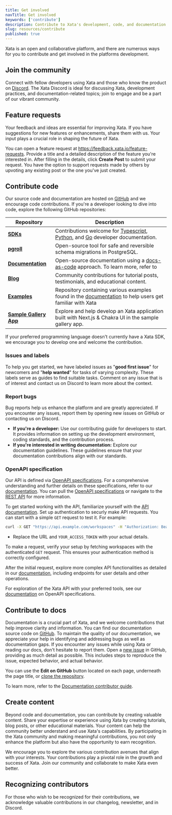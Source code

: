 ```yaml
---
title: Get involved
navTitle: Get involved
keywords: ['contribute']
description: Contribute to Xata's development, code, and documentation.
slug: resources/contribute
published: true
---
```


Xata is an open and collaborative platform, and there are numerous ways for you to contribute and get involved in the platforms development.

## Join the community

Connect with fellow developers using Xata and those who know the product on [Discord](https://xata.io/discord). The Xata Discord is ideal for discussing Xata, development practices, and documentation-related topics; join to engage and be a part of our vibrant community.

## Feature requests

Your feedback and ideas are essential for improving Xata. If you have suggestions for new features or enhancements, share them with us. Your input plays a crucial role in shaping the future of Xata.

You can open a feature request at https://feedback.xata.io/feature-requests. Provide a title and a detailed description of the feature you're interested in. After filling in the details, click **Create Post** to submit your request. You have the option to support requests made by others by upvoting any existing post or the one you've just created.

## Contribute code

Our source code and documentation are hosted on [GitHub](https://github.com/xataio) and we encourage code contributions. If you're a developer looking to dive into code, explore the following GitHub repositories:

| Repository                                                                           | Description                                                                                                                                                                                           |
| ------------------------------------------------------------------------------------ | ----------------------------------------------------------------------------------------------------------------------------------------------------------------------------------------------------- |
| [**SDKs**](https://github.com/xataio?q=sdk)                                          | Contributions welcome for [Typescript](https://github.com/xataio/sdk-typescript), [Python](https://github.com/xataio/sdk-python), and [Go](https://github.com/xataio/sdk-go) developer documentation. |
| [**pgroll**](https://github.com/xataio/pgroll)                                       | Open-source tool for safe and reversible schema migrations in PostgreSQL.                                                                                                                             |
| [**Documentation**](https://github.com/xataio/mdx-docs)                              | Open-source documentation using a [docs-as-code](https://www.writethedocs.org/guide/docs-as-code/) approach. To learn more, refer to                                                                  |
| [**Blog**](https://github.com/xataio/mdx-blog)                                       | Community contributions for tutorial posts, testimonials, and educational content.                                                                                                                    |
| [**Examples**](https://github.com/xataio/examples)                                   | Repository containing various examples found in the [documentation](/docs/examples/) to help users get familiar with Xata                                                                             |
| [**Sample Gallery App**](https://github.com/xataio/sample-nextjs-chakra-gallery-app) | Explore and help develop an Xata application built with Next.js & Chakra UI in the sample gallery app.                                                                                                |

If your preferred programming language doesn't currently have a Xata SDK, we encourage you to develop one and welcome the contribution.

### Issues and labels

To help you get started, we have labeled issues as "**good first issue**" for newcomers and "**help wanted**" for tasks of varying complexity. These labels serve as guides to find suitable tasks. Comment on any issue that is of interest and contact us on Discord to learn more about the context.

### Report bugs

Bug reports help us enhance the platform and are greatly appreciated. If you encounter any issues, report them by opening new issues on GitHub or contacting us on Discord.

- **If you're a developer:** Use our contributing guide for developers to start. It provides information on setting up the development environment, coding standards, and the contribution process.
- **If you're interested in writing documentation:** Explore our documentation guidelines. These guidelines ensure that your documentation contributions align with our standards.

### OpenAPI specification

Our API is defined via [OpenAPI specifications](https://github.com/OAI/OpenAPI-Specification). For a comprehensive understanding and further details on these specifications, refer to our [documentation](/docs/rest-api/contexts).
You can pull the [OpenAPI specifications](/docs/rest-api/contexts#openapi-specifications) or navigate to the [REST API](/docs/api-reference/user#get-user-details) for more information.

To get started working with the API, familiarize yourself with the [API documentation](). Set up authentication to securly make API requests. You can start with a simple `GET` request to test it. For example:

```sh
curl -X GET "https://api.example.com/workspaces" -H "Authorization: Bearer YOUR_ACCESS_TOKEN"
```

- Replace the URL and `YOUR_ACCESS_TOKEN` with your actual details.

To make a request, verify your setup by fetching workspaces with the authenticated `GET` request. This ensures your authentication method is correctly configured.

After the initial request, explore more complex API functionalities as detailed in our [documentation](/docs/api-reference/user#get-user-details), including endpoints for user details and other operations.

For exploration of the Xata API with your preferred tools, see our [documentation](/docs/rest-api/contexts#openapi-specifications) on OpenAPI specifications.

## Contribute to docs

Documentation is a crucial part of Xata, and we welcome contributions that help improve clarity and information. You can find our documentation source code on [GitHub](https://github.com/xataio/mdx-docs).
To maintain the quality of our documentation, we appreciate your help in identifying and addressing bugs as well as documentation gaps. If you encounter any issues while using Xata or reading our docs, don't hesitate to report them. Open a [new issue](https://github.com/xataio/mdx-docs/issues/new/choose) in GitHub, providing as much detail as possible. This includes steps to reproduce the issue, expected behavior, and actual behavior.

You can use the **Edit on GitHub** button located on each page, underneath the page title, or [clone the repository](https://docs.github.com/en/get-started/getting-started-with-git/about-remote-repositories).

To learn more, refer to the [Documentation contributor guide](/docs/contribute/docs).

## Create content

Beyond code and documentation, you can contribute by creating valuable content. Share your expertise or experience using Xata by creating tutorials, blog posts, or other educational materials. Your content can help the community better understand and use Xata's capabilities.
By participating in the Xata community and making meaningful contributions, you not only enhance the platform but also have the opportunity to earn recognition.

We encourage you to explore the various contribution avenues that align with your interests. Your contributions play a pivotal role in the growth and success of Xata. Join our community and collaborate to make Xata even better.

## Recognizing contributors

For those who wish to be recognized for their contributions, we acknowledge valuable contributions in our changelog, newsletter, and in Discord.
